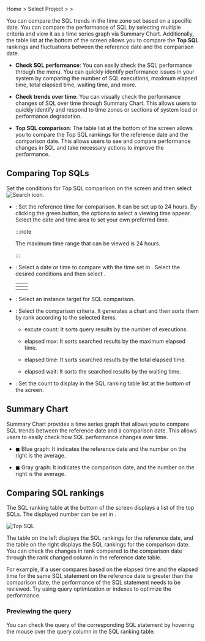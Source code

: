 Home > Select Project > <Cmdname sid="side_analysis" className="uitext" /> > <Cmdname sid="side_dbTopSqlComparison" className="uitext" />

You can compare the SQL trends in the time zone set based on a specific date. You can compare the performance of SQL by selecting multiple criteria and view it as a time series graph via <UI>Summary Chart</UI>. Additionally, the table list at the bottom of the screen allows you to compare the **Top SQL** rankings and fluctuations between the reference date and the comparison date.

<ImgLang img="db-analysis-compare-top-sql.png" desc="Top SQL Comparison" />

- **Check SQL performance**: You can easily check the SQL performance through the <Cmdname sid="side_dbTopSqlComparison" className="uitext" /> menu. You can quickly identify performance issues in your system by comparing the number of SQL executions, maximum elapsed time, total elapsed time, waiting time, and more.

- **Check trends over time**: You can visually check the performance changes of SQL over time through <UI>Summary Chart</UI>. This allows users to quickly identify and respond to time zones or sections of system load or performance degradation.

- **Top SQL comparison**: The table list at the bottom of the screen allows you to compare the Top SQL rankings for the reference date and the comparison date. This allows users to see and compare performance changes in SQL and take necessary actions to improve the performance.

## Comparing Top SQLs

Set the conditions for Top SQL comparison on the screen and then select ![Search icon](/img/ico-btn-search.png).

- <Cmdname sid="reference_time" className="uitext" />: Set the reference time for comparison. It can be set up to 24 hours. By clicking the green button, the options to select a viewing time appear. Select the date and time area to set your own preferred time.

  :::note

  The maximum time range that can be viewed is 24 hours.

  :::

- <Cmdname sid="ITM08026" className="uitext" />: Select a date or time to compare with the time set in <Cmdname sid="reference_time" className="uitext" />. Select the desired conditions and then select <Cmdname sid="BTN06053" className="uitext" />.

  |              <Cmdname sid="move_date" className="uitext" />             |            <Cmdname sid="ITM08027" className="uitext" />           |
  | :---------------------------------------------------------------------: | :----------------------------------------------------------------: |
  | <ImgLang img="db-analysis-comapre-top-sql-date.png" desc="Date time" /> | <ImgLang img="db-analysis-comapre-top-sql-time.png" desc="Time" /> |

- <Cmdname sid="instance" className="uitext" />: Select an instance target for SQL comparison.

- <Cmdname sid="TTL06346" className="uitext" />: Select the comparison criteria. It generates a chart and then sorts them by rank according to the selected items.

  - <UI>excute count</UI>: It sorts query results by the number of executions.

  - <UI>elapsed max</UI>: It sorts searched results by the maximum elapsed time.

  - <UI>elapsed time</UI>: It sorts searched results by the total elapsed time.

  - <UI>elapsed wait</UI>: It sorts the searched results by the waiting time.

- <Cmdname sid="TTL07773" className="uitext" />: Set the count to display in the SQL ranking table list at the bottom of the screen.

## Summary Chart

<UI>Summary Chart</UI> provides a time series graph that allows you to compare SQL trends between the reference date and a comparison date. This allows users to easily check how SQL performance changes over time.

<ImgLang img="db-analysis-comapre-top-sql-summary-chart.png" desc="Summary Chart" />

- <span class="normal">◼︎</span> Blue graph: It indicates the reference date and the number on the right is the average.

- <span class="mstop">◼︎</span> Gray graph: It indicates the comparison date, and the number on the right is the average.

## Comparing SQL rankings

The SQL ranking table at the bottom of the screen displays a list of the top SQLs. The displayed number can be set in <Cmdname sid="TTL07773" className="uitext" />.

![Top SQL](/img/db-analysis-comapre-top-sql-table.png)

The table on the left displays the SQL rankings for the reference date, and the table on the right displays the SQL rankings for the comparison date. You can check the changes in rank compared to the comparison date through the <UI>rank changed</UI> column in the reference date table.

For example, if a user compares based on the <UI>elapsed time</UI> and the elapsed time for the same SQL statement on the reference date is greater than the comparison date, the performance of the SQL statement needs to be reviewed. Try using query optimization or indexes to optimize the performance.

### Previewing the query

<ImgLang img="db-analysis-comapre-top-sql-table-preview-query.png" desc="Previewing the query" />

You can check the query of the corresponding SQL statement by hovering the mouse over the <UI>query</UI> column in the SQL ranking table.
